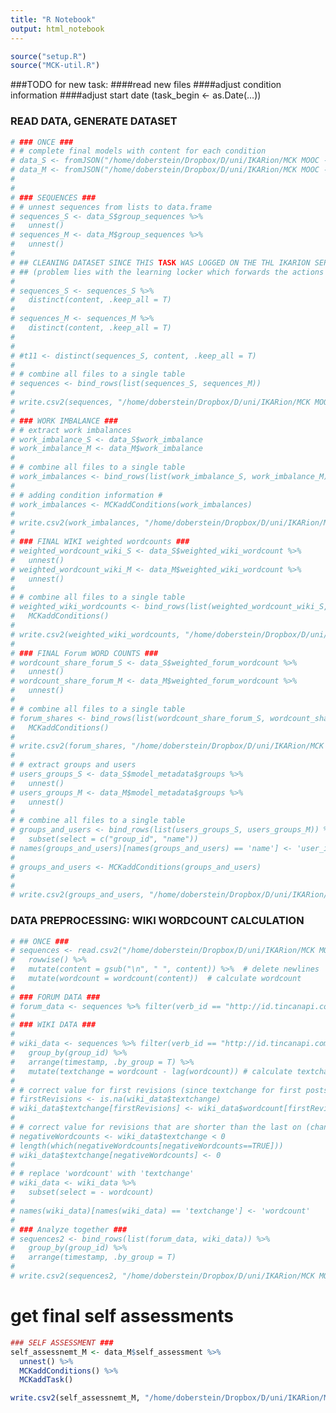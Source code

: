 ```yaml
---
title: "R Notebook"
output: html_notebook
---
```


```r
source("setup.R")
source("MCK-util.R")
```
###TODO for new task:
####read new files
####adjust condition information
####adjust start date (task_begin <- as.Date(...))

### READ DATA, GENERATE DATASET
```r
# ### ONCE ###
# # complete final models with content for each condition
# data_S <- fromJSON("/home/doberstein/Dropbox/D/uni/IKARion/MCK MOOC - SoSe19/Task 1/Task1_EA1_S_with_content.txt")
# data_M <- fromJSON("/home/doberstein/Dropbox/D/uni/IKARion/MCK MOOC - SoSe19/Task 1/Task1_EA1_M_with_content.txt")
# 
# 
# ### SEQUENCES ###
# # unnest sequences from lists to data.frame
# sequences_S <- data_S$group_sequences %>%
#   unnest()
# sequences_M <- data_M$group_sequences %>%
#   unnest()
# 
# ## CLEANING DATASET SINCE THIS TASK WAS LOGGED ON THE THL IKARION SERVER WICH FOR WHATEVER REASON LOGGED SOME ACTIVITIES TWICE ##
# ## (problem lies with the learning locker which forwards the actions twice)
# 
# sequences_S <- sequences_S %>% 
#   distinct(content, .keep_all = T)
# 
# sequences_M <- sequences_M %>% 
#   distinct(content, .keep_all = T)
# 
# 
# #t11 <- distinct(sequences_S, content, .keep_all = T)
# 
# # combine all files to a single table
# sequences <- bind_rows(list(sequences_S, sequences_M))
# 
# write.csv2(sequences, "/home/doberstein/Dropbox/D/uni/IKARion/MCK MOOC - SoSe19/analysis/task1_activities.csv", row.names = F)
# 
# ### WORK IMBALANCE ###
# # extract work imbalances
# work_imbalance_S <- data_S$work_imbalance
# work_imbalance_M <- data_M$work_imbalance
# 
# # combine all files to a single table
# work_imbalances <- bind_rows(list(work_imbalance_S, work_imbalance_M))
# 
# # adding condition information #
# work_imbalances <- MCKaddConditions(work_imbalances)
# 
# write.csv2(work_imbalances, "/home/doberstein/Dropbox/D/uni/IKARion/MCK MOOC - SoSe19/analysis/task1_work_imbalances.csv", row.names = F)
# 
# ### FINAL WIKI weighted wordcounts ###
# weighted_wordcount_wiki_S <- data_S$weighted_wiki_wordcount %>%
#   unnest()
# weighted_wordcount_wiki_M <- data_M$weighted_wiki_wordcount %>%
#   unnest()
# 
# # combine all files to a single table
# weighted_wiki_wordcounts <- bind_rows(list(weighted_wordcount_wiki_S, weighted_wordcount_wiki_M)) %>%
#   MCKaddConditions()
# 
# write.csv2(weighted_wiki_wordcounts, "/home/doberstein/Dropbox/D/uni/IKARion/MCK MOOC - SoSe19/analysis/task1_weighted_wiki_wordcounts.csv", row.names = F)
# 
# ### FINAL Forum WORD COUNTS ###
# wordcount_share_forum_S <- data_S$weighted_forum_wordcount %>%
#   unnest()
# wordcount_share_forum_M <- data_M$weighted_forum_wordcount %>%
#   unnest()
# 
# # combine all files to a single table
# forum_shares <- bind_rows(list(wordcount_share_forum_S, wordcount_share_forum_M)) %>%
#   MCKaddConditions()
# 
# write.csv2(forum_shares, "/home/doberstein/Dropbox/D/uni/IKARion/MCK MOOC - SoSe19/analysis/task1_forum_shares.csv")
# 
# # extract groups and users
# users_groups_S <- data_S$model_metadata$groups %>%
#   unnest()
# users_groups_M <- data_M$model_metadata$groups %>%
#   unnest()
# 
# # combine all files to a single table
# groups_and_users <- bind_rows(list(users_groups_S, users_groups_M)) %>%
#   subset(select = c("group_id", "name"))
# names(groups_and_users)[names(groups_and_users) == 'name'] <- 'user_id'
# 
# groups_and_users <- MCKaddConditions(groups_and_users)
# 
# 
# write.csv2(groups_and_users, "/home/doberstein/Dropbox/D/uni/IKARion/MCK MOOC - SoSe19/analysis/task1_groups_and_users.csv")
```

### DATA PREPROCESSING: WIKI WORDCOUNT CALCULATION
```r
# ## ONCE ###
# sequences <- read.csv2("/home/doberstein/Dropbox/D/uni/IKARion/MCK MOOC - SoSe19/analysis/task1_activities.csv", stringsAsFactors = F) %>%
#   rowwise() %>%
#   mutate(content = gsub("\n", " ", content)) %>%  # delete newlines
#   mutate(wordcount = wordcount(content))  # calculate wordcount
# 
# ### FORUM DATA ###
# forum_data <- sequences %>% filter(verb_id == "http://id.tincanapi.com/verb/replied")
# 
# ### WIKI DATA ###
# 
# wiki_data <- sequences %>% filter(verb_id == "http://id.tincanapi.com/verb/updated") %>%
#   group_by(group_id) %>%
#   arrange(timestamp, .by_group = T) %>%
#   mutate(textchange = wordcount - lag(wordcount)) # calculate textchange as difference between current and last revision
# 
# # correct value for first revisions (since textchange for first posts are "NA")
# firstRevisions <- is.na(wiki_data$textchange)
# wiki_data$textchange[firstRevisions] <- wiki_data$wordcount[firstRevisions]
# 
# # correct value for revisions that are shorter than the last on (change negative numbers to 0)
# negativeWordcounts <- wiki_data$textchange < 0
# length(which(negativeWordcounts[negativeWordcounts==TRUE]))
# wiki_data$textchange[negativeWordcounts] <- 0
# 
# # replace 'wordcount' with 'textchange'
# wiki_data <- wiki_data %>%
#   subset(select = - wordcount)
# 
# names(wiki_data)[names(wiki_data) == 'textchange'] <- 'wordcount'
# 
# ### Analyze together ###
# sequences2 <- bind_rows(list(forum_data, wiki_data)) %>%
#   group_by(group_id) %>%
#   arrange(timestamp, .by_group = T)
# 
# write.csv2(sequences2, "/home/doberstein/Dropbox/D/uni/IKARion/MCK MOOC - SoSe19/analysis/task1_activities.csv", row.names = F)
```
# get final self assessments
```r
### SELF ASSESSMENT ###
self_assessnemt_M <- data_M$self_assessment %>% 
  unnest() %>% 
  MCKaddConditions() %>% 
  MCKaddTask()

write.csv2(self_assessnemt_M, "/home/doberstein/Dropbox/D/uni/IKARion/MCK MOOC - SoSe19/analysis/task1_self_assessments.csv", row.names = F)
```


